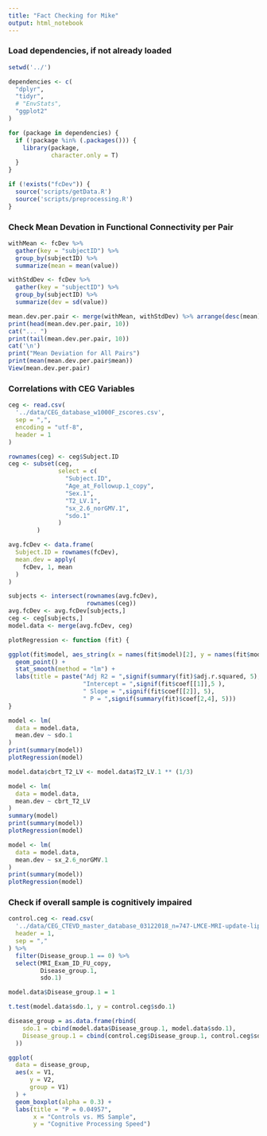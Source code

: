 ```yaml
---
title: "Fact Checking for Mike"
output: html_notebook
---
```


### Load dependencies, if not already loaded 
```r

setwd('../')

dependencies <- c(
  "dplyr",
  "tidyr",
  # "EnvStats",
  "ggplot2"
)

for (package in dependencies) {
  if (!package %in% (.packages())) {
    library(package,
            character.only = T)
  }
}

if (!exists("fcDev")) {
  source('scripts/getData.R')
  source('scripts/preprocessing.R')
}

```
### Check Mean Devation in Functional Connectivity per Pair
```r

withMean <- fcDev %>%
  gather(key = "subjectID") %>%
  group_by(subjectID) %>%
  summarize(mean = mean(value))

withStdDev <- fcDev %>%
  gather(key = "subjectID") %>%
  group_by(subjectID) %>%
  summarize(dev = sd(value))

mean.dev.per.pair <- merge(withMean, withStdDev) %>% arrange(desc(mean))
print(head(mean.dev.per.pair, 10))
cat("... ")
print(tail(mean.dev.per.pair, 10))
cat('\n')
print("Mean Deviation for All Pairs")
print(mean(mean.dev.per.pair$mean))
View(mean.dev.per.pair)

```
### Correlations with CEG Variables
```r

ceg <- read.csv(
  '../data/CEG_database_w1000F_zscores.csv',
  sep = ",", 
  encoding = "utf-8", 
  header = 1
)

rownames(ceg) <- ceg$Subject.ID
ceg <- subset(ceg, 
              select = c(
                "Subject.ID",
                "Age_at_Followup.1_copy",
                "Sex.1",
                "T2_LV.1",
                "sx_2.6_norGMV.1",
                "sdo.1"
              )
        ) 

```

```r

avg.fcDev <- data.frame(
  Subject.ID = rownames(fcDev),
  mean.dev = apply(
    fcDev, 1, mean
  )
)

```

```r

subjects <- intersect(rownames(avg.fcDev),
                      rownames(ceg))
avg.fcDev <- avg.fcDev[subjects,]
ceg <- ceg[subjects,]
model.data <- merge(avg.fcDev, ceg)

```

```r

plotRegression <- function (fit) {

ggplot(fit$model, aes_string(x = names(fit$model)[2], y = names(fit$model)[1])) + 
  geom_point() +
  stat_smooth(method = "lm") +
  labs(title = paste("Adj R2 = ",signif(summary(fit)$adj.r.squared, 5),
                     "Intercept = ",signif(fit$coef[[1]],5 ),
                     " Slope = ",signif(fit$coef[[2]], 5),
                     " P = ",signif(summary(fit)$coef[2,4], 5)))
}

```

```r

model <- lm(
  data = model.data,
  mean.dev ~ sdo.1 
)
print(summary(model))
plotRegression(model)

```

```r

model.data$cbrt_T2_LV <- model.data$T2_LV.1 ** (1/3)

model <- lm(
  data = model.data,
  mean.dev ~ cbrt_T2_LV
)
summary(model)
print(summary(model))
plotRegression(model)

```

```r

model <- lm(
  data = model.data,
  mean.dev ~ sx_2.6_norGMV.1
)
print(summary(model))
plotRegression(model)

```
### Check if overall sample is cognitively impaired
```r

control.ceg <- read.csv(
  '../data/CEG_CTEVD_master_database_03122018_n=747-LMCE-MRI-update-lipids-disconnectome_hemostasis_cortical.csv',
  header = 1,
  sep = ","
) %>%
  filter(Disease_group.1 == 0) %>%
  select(MRI_Exam_ID_FU_copy, 
         Disease_group.1,
         sdo.1)

model.data$Disease_group.1 = 1

```

``` r

t.test(model.data$sdo.1, y = control.ceg$sdo.1)

disease_group = as.data.frame(rbind(
    sdo.1 = cbind(model.data$Disease_group.1, model.data$sdo.1),
    Disease_group.1 = cbind(control.ceg$Disease_group.1, control.ceg$sdo.1)
  ))

ggplot(
  data = disease_group,
  aes(x = V1,
      y = V2, 
      group = V1)
  ) + 
  geom_boxplot(alpha = 0.3) + 
  labs(title = "P = 0.04957",
       x = "Controls vs. MS Sample",
       y = "Cognitive Processing Speed")

```



